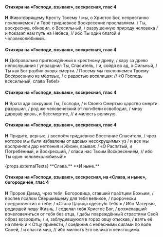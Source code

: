 #### Стихира на «Господи, взываю», воскресная, глас 4

**Н** Животворящему Кресту Твоему / мы, о Христос Бог, непрестанно поклоняемся / и Твоё тридневное Воскресение прославляем. / Ты, воскреснув, обновил, о Всесильный, / разрушенную природу человека / и показал нам путь на Небеса, // ибо Ты один благой и человеколюбивый.

#### Стихира на «Господи, взываю», воскресная, глас 4

**Н** Добровольно пригвождённый к крестному древу, / кару за древо непослушания / упразднил Ты, Спаситель, / и, сойдя во ад, о Сильный, / Ты как Бог разбил оковы смерти. / Посему мы поклоняемся Твоему Воскресению из мёртвых, / с радостью восклицая: // «О Господь всесильный, слава Тебе!»

#### Стихира на «Господи, взываю», воскресная, глас 4

**Н** Врата ада сокрушил Ты, Господи, / и Своею Смертью царство смерти разрушил, / род же человеческий от погибели освободил, / миру дарова́в жизнь, и бессмертие, // и милость великую.

#### Стихира на «Господи, взываю», воскресная, глас 4

**Н** Придите, верные, / воспоём тридневное Восстание Спасителя, / чрез которое мы были избавлены от адовых несокрушимых уз / и все мы восприняли дар нетления и Жизни, взывая: / «О Распятый, и Погребённый, и Воскресший, / спаси нас Твоим Воскресением, // ибо Ты один человеколюбивый!»

<If condition={props.externalTexts}>
    <Then>
        {props.externalTexts}
    </Then>
    <Else>
        **Слава.**
    </Else>
</If>

<If condition={!props.hasExclusiveEnding}>
**И ныне.**

#### Стихира на «Господи, взываю», воскресная, на «Слава, и ныне», богородичен, глас 4

**Н** Пророк Давид, чрез тебя, Богородица, ставший пра́отцем Божьим, / воспев псалом Свершившему для тебя великое, / пророчески предвозвестил о тебе: / «Стала Царица одесну́ю Тебя!» / Ибо Матерью, родившей *нашу* Жизнь, / соделал тебя Христос Бог, / возжелавший вочеловечиться от тебя без отца, / дабы повреждённый страстями Свой образ возродить, / и, заблудившуюся в горах овцу отыскав, / взять её на плечи и к Отцу принести, / соединив с небесными силами по воле Своей, / и спасти мир, // ибо милость Его велика́ и неистощима.

</If>
